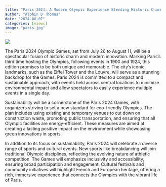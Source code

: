 ```yaml
---
title: "Paris 2024: A Modern Olympic Experience Blending Historic Charm and Sustainability"
author: "Alphin D Thomas"
date: "2024-08-07"
categories: [views]
image: "paris.jpg"
---
```


![](paris.jpg)

The Paris 2024 Olympic Games, set from July 26 to August 11, will be a spectacular fusion of historic charm and modern innovation. Marking Paris’s third time hosting the Olympics, following events in 1900 and 1924, this edition promises to be both unique and memorable. The city’s iconic landmarks, such as the Eiffel Tower and the Louvre, will serve as a stunning backdrop for the Games. Paris 2024 is committed to a compact and sustainable approach, with events held across central locations to minimize environmental impact and allow spectators to easily experience multiple events in a single day.

Sustainability will be a cornerstone of the Paris 2024 Games, with organizers striving to set a new standard for eco-friendly Olympics. The plan includes using existing and temporary venues to cut down on construction waste, promoting public transportation, and ensuring that all Olympic facilities are energy-efficient. These measures are aimed at creating a lasting positive impact on the environment while showcasing green innovations in sports.

In addition to its focus on sustainability, Paris 2024 will celebrate a diverse range of sports and cultural events. New sports like breakdancing will join traditional Olympic disciplines, reflecting the evolving nature of athletic competition. The Games will emphasize inclusivity and accessibility, ensuring broad participation and engagement. Cultural festivals and community initiatives will highlight French and European heritage, offering a rich, immersive experience that connects the Olympics with the vibrant life of Paris.


